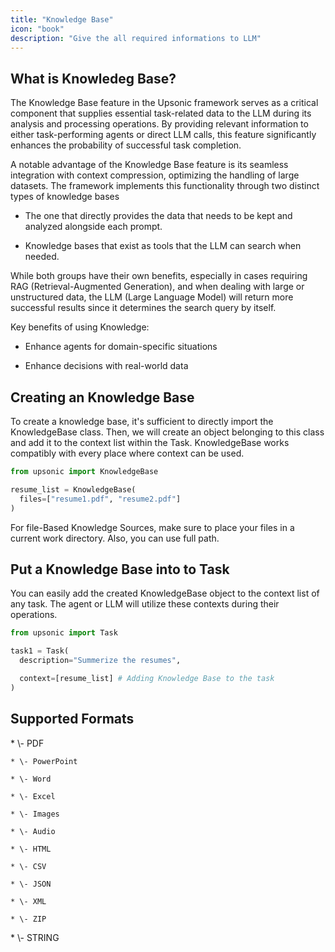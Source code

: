 ```yaml
---
title: "Knowledge Base"
icon: "book"
description: "Give the all required informations to LLM"
---
```


## What is Knowledeg Base?

The Knowledge Base feature in the Upsonic framework serves as a critical component that supplies essential task-related data to the LLM during its analysis and processing operations. By providing relevant information to either task-performing agents or direct LLM calls, this feature significantly enhances the probability of successful task completion.

A notable advantage of the Knowledge Base feature is its seamless integration with context compression, optimizing the handling of large datasets. The framework implements this functionality through two distinct types of knowledge bases 

* The one that directly provides the data that needs to be kept and analyzed alongside each prompt.

* Knowledge bases that exist as tools that the LLM can search when needed.

While both groups have their own benefits, especially in cases requiring RAG (Retrieval-Augmented Generation), and when dealing with large or unstructured data, the LLM (Large Language Model) will return more successful results since it determines the search query by itself.

<Info>
  Key benefits of using Knowledge:

  * Enhance agents for domain-specific situations

  * Enhance decisions with real-world data
</Info>

## Creating an Knowledge Base

To create a knowledge base, it's sufficient to directly import the KnowledgeBase class. Then, we will create an object belonging to this class and add it to the context list within the Task. KnowledgeBase works compatibly with every place where context can be used.

```python
from upsonic import KnowledgeBase

resume_list = KnowledgeBase(
  files=["resume1.pdf", "resume2.pdf"]
)
```

<Tip>
  For file-Based Knowledge Sources, make sure to place your files in a current work directory. Also, you can use full path.
</Tip>

## Put a Knowledge Base  into to Task

You can easily add the created KnowledgeBase object to the context list of any task. The agent or LLM will utilize these contexts during their operations.

```python
from upsonic import Task

task1 = Task(
  description="Summerize the resumes",

  context=[resume_list] # Adding Knowledge Base to the task
)

```

## Supported Formats

<CardGroup cols={2}>
  <Card title="Supported Files" icon="files">
    * \- PDF

    * \- PowerPoint

    * \- Word

    * \- Excel

    * \- Images

    * \- Audio

    * \- HTML

    * \- CSV

    * \- JSON

    * \- XML

    * \- ZIP
  </Card>

  <Card title="Supported Variables" icon="code">
    * \- STRING
  </Card>
</CardGroup>

##